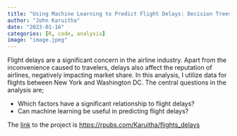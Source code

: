 ```yaml
---
title: "Using Machine Learning to Predict Flight Delays: Decision Trees and Random Forests"
author: "John Karuitha"
date: "­2023-01-16"
categories: [R, code, analysis]
image: "image.jpeg"
---
```


Flight delays are a significant concern in the airline industry. Apart from the inconvenience caused to travelers, delays also affect the reputation of airlines, negatively impacting market share. In this analysis, I utilize data for flights between New York and Washington DC. The central questions in the analysis are;

- Which factors have a significant relationship to flight delays?
- Can machine learning be useful in predicting flight delays?

The [link](https://rpubs.com/Karuitha/flights_delays) to the project is <https://rpubs.com/Karuitha/flights_delays>
